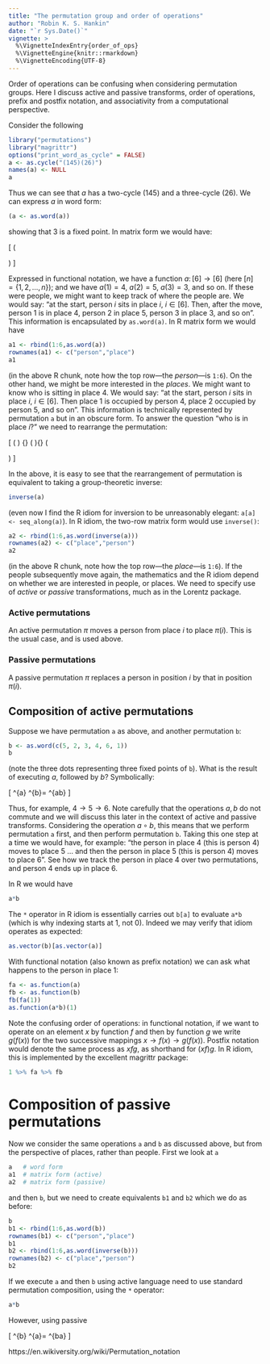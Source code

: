 ```yaml
---
title: "The permutation group and order of operations"
author: "Robin K. S. Hankin"
date: "`r Sys.Date()`"
vignette: >
  %\VignetteIndexEntry{order_of_ops}
  %\VignetteEngine{knitr::rmarkdown}
  %\VignetteEncoding{UTF-8}
---
```


Order of operations can be confusing when considering permutation
groups.  Here I discuss active and passive transforms, order of
operations, prefix and postfix notation, and associativity from a
computational perspective.

Consider the following

```r
library("permutations")
library("magrittr")
options("print_word_as_cycle" = FALSE)
a <- as.cycle("(145)(26)")
names(a) <- NULL
a
```

Thus we can see that $a$ has a two-cycle $(145)$ and a three-cycle
$(26)$.  We can express $a$ in word form:

```r
(a <- as.word(a))
```

showing that 3 is a fixed point.  In matrix form we would have:

\[
\left(
\begin{array}{ccccccccc}
1&2&3&4&5&6\\
4&6&3&5&1&2
\end{array}
\right)
\]

Expressed in functional notation, we have a function $a\colon
[6]\longrightarrow [6]$ (here $[n]=\left\{1,2,\ldots,n\right\}$); and
we have $a(1)=4$, $a(2)=5$, $a(3)=3$, and so on.  If these were
people, we might want to keep track of where the people are.  We would
say: "at the start, person $i$ sits in place $i$, $i\in[6]$.  Then,
after the move, person 1 is in place 4, person 2 in place 5, person 3
in place 3, and so on".  This information is encapsulated by
```as.word(a)```.  In R matrix form we would have

```r
a1 <- rbind(1:6,as.word(a))
rownames(a1) <- c("person","place")
a1
```

(in the above R chunk, note how the top row---the *person*---is
```1:6```).  On the other hand, we might be more interested in the
*places*.  We might want to know who is sitting in place 4.  We would
say: "at the start, person $i$ sits in place $i$, $i\in[6]$.  Then
place 1 is occupied by person 4, place 2 occupied by person 5, and so
on".  This information is technically represented by permutation
```a``` but in an obscure form.  To answer the question "who is in
place $i$?" we need to rearrange the permutation:

\[
\left(
\begin{array}{ccccccccc}
1&2&3&4&5&6\\
4&6&3&5&1&2
\end{array}
\right)
{\mbox{swap rows}\atop\longrightarrow}
\left(
\begin{array}{ccccccccc}
4&6&3&5&1&2\\
1&2&3&4&5&6
\end{array}
\right){\mbox{shuffle columns}\atop\longrightarrow}
\left(
\begin{array}{ccccccccc}
1&2&3&4&5&6\\
5&6&3&1&4&2
\end{array}
\right)
\]

In the above, it is easy to see that the rearrangement of permutation is equivalent to taking a group-theoretic inverse:

```r
inverse(a)
```

(even now I find the R idiom for inversion to be unreasonably elegant:
```a[a] <- seq_along(a)```).  In R idiom, the two-row matrix form
would use ```inverse()```:

```r
a2 <- rbind(1:6,as.word(inverse(a)))
rownames(a2) <- c("place","person")
a2
```

(in the above R chunk, note how the top row---the *place*---is
```1:6```).  If the people subsequently move again, the mathematics
and the R idiom depend on whether we are interested in people, or
places.  We need to specify use of *active* or *passive*
transformations, much as in the Lorentz package.

### Active permutations

An active permutation $\pi$ moves a person from place $i$ to place
$\pi(i)$.  This is the usual case, and is used above.

### Passive permutations

A passive permutation $\pi$ replaces a person in position $i$ by that
in position $\pi(i)$.


## Composition of active permutations


Suppose we have permutation ```a``` as above, and another permutation
```b```:

```r
b <- as.word(c(5, 2, 3, 4, 6, 1))
b
```

(note the three dots representing three fixed points of ```b```).
What is the result of executing $a$, followed by $b$?  Symbolically:


\[
\overbrace{
\left(
\begin{array}{ccccccccc}
1&2&3&4&5&6\\
4&6&3&5&1&2
\end{array}
\right)
}^{a}
\circ
\overbrace{
\left(
\begin{array}{ccccccccc}
1&2&3&4&5&6\\
5&2&3&4&6&1\\
\end{array}
\right)
}^{b}=
\overbrace{
\left(
\begin{array}{ccccccccc}
1&2&3&4&5&6\\
4&1&3&6&5&2\\
\end{array}
\right)
}^{a\circ b}
\]

Thus, for example, $4\longrightarrow 5\longrightarrow 6$.  Note
carefully that the operations $a,b$ do not commute and we will discuss
this later in the context of active and passive transforms.
Considering the operation $a\circ b$, this means that we perform
permutation ```a``` first, and then perform permutation ```b```.
Taking this one step at a time we would have, for example: "the person
in place 4 (this is person 4) moves to place 5 $\ldots$ and then the
person in place 5 (this is person 4) moves to place 6".  See how we
track the person in place 4 over two permutations, and person 4 ends
up in place 6.


In R we would have

```r
a*b
```

The ```*``` operator in R idiom is essentially carries out ```b[a]```
to evaluate ```a*b``` (which is why indexing starts at 1, not 0).
Indeed we may verify that idiom operates as expected:

```r
as.vector(b)[as.vector(a)]
```

With functional notation (also known as prefix notation) we can ask
what happens to the person in place 1:

```r
fa <- as.function(a)
fb <- as.function(b)
fb(fa(1))
as.function(a*b)(1)
```

Note the confusing order of operations: in functional notation, if we
want to operate on an element $x$ by function $f$ and then by function
$g$ we write $g(f(x))$ for the two successive mappings
$x\longrightarrow f(x)\longrightarrow g(f(x))$.  Postfix notation
would denote the same process as $xfg$, as shorthand for $(xf)g$.  In
R idiom, this is implemented by the excellent magrittr package:

```r
1 %>% fa %>% fb
```


# Composition of passive permutations

Now we consider the same operations ```a``` and ```b``` as discussed
above, but from the perspective of places, rather than people.  First
we look at ```a```

```r
a   # word form 
a1  # matrix form (active)
a2  # matrix form (passive)
```

and then ```b```, but we need to create equivalents ```b1``` and
```b2``` which we do as before:

```r
b
b1 <- rbind(1:6,as.word(b))
rownames(b1) <- c("person","place")
b1
b2 <- rbind(1:6,as.word(inverse(b)))
rownames(b2) <- c("place","person")
b2
```


If we execute ```a``` and then ```b``` using active language need to
use standard permutation composition, using the ```*``` operator:

```r
a*b
```

However, using passive

\[
\overbrace{
\left(
\begin{array}{ccccccccc}
1&2&3&4&5&6\\
5&2&3&4&6&1\\
\end{array}
\right)
}^{b}
\circ
\overbrace{
\left(
\begin{array}{ccccccccc}
1&2&3&4&5&6\\
4&6&3&5&1&2\\
\end{array}
\right)
}^{a}=
\overbrace{
\left(
\begin{array}{ccccccccc}
1&2&3&4&5&6\\
1&6&3&5&2&4\\
\end{array}
\right)
}^{b\circ a}
\]




https://en.wikiversity.org/wiki/Permutation_notation
